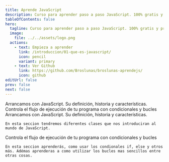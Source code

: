```yaml
---
title: Aprende JavaScript
description: Curso para aprender paso a paso JavaScript. 100% gratis y práctico. Desde cero.
tableOfContents: false
hero:
  tagline: Curso para aprender paso a paso JavaScript. 100% gratis y práctico. Desde cero.
  image:
    file: ../../assets/logo.png
  actions:
    - text: Empieza a aprender
      link: /introduccion/01-que-es-javascript/
      icon: pencil
      variant: primary
    - text: Ver Github 
      link: https://github.com/Broslunas/broslunas-aprendejs/
      icon: github
editUrl: false
prev: false
next: false
---
```


<CardGrid stagger>
	<Card title="Introduccion" icon="open-book">
    Arrancamos con JavaScript. Su definición, historia y características.
	</Card>
  <Card title="Estructuras de control" icon="bars">
    Controla el flujo de ejecución de tu programa con condicionales y bucles
  </Card>
</CardGrid>

<Tabs>
  <TabItem label="Introduccion" icon="open-book">
    Arrancamos con JavaScript. Su definición, historia y características.

    En esta seccion tendremos diferentes clases que nos introduciran al mundo de JavaScript.
  </TabItem>
  <TabItem label="Estructuras de control" icon="bars">
    Controla el flujo de ejecución de tu programa con condicionales y bucles

    En esta seccion aprenderás, como usar los condionales if, else y otros más. Adémas aprenderas a como utilizar los bucles mas sencillos entre otras cosas.
  </TabItem>
</Tabs>
